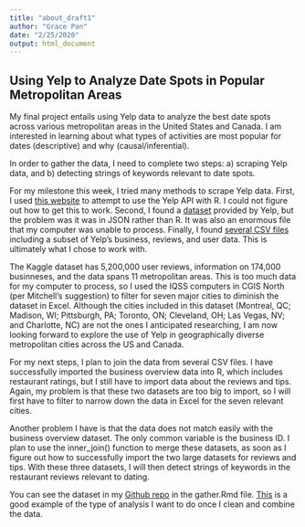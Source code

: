 ```yaml
---
title: "about_draft1"
author: "Grace Pan"
date: "2/25/2020"
output: html_document
---
```


## Using Yelp to Analyze Date Spots in Popular Metropolitan Areas


 My final project entails using Yelp data to analyze the best date spots across various metropolitan areas in the United States and Canada. I am interested in learning about what types of activities are most popular for dates (descriptive) and why (causal/inferential). 
 
 In order to gather the data, I need to complete two steps: a) scraping Yelp data, and b) detecting strings of keywords relevant to date spots. 
 
 For my milestone this week, I tried many methods to scrape Yelp data. First, I used [this website]( https://billpetti.github.io/2017-12-23-use-yelp-api-r-rstats/) to attempt to use the Yelp API with R. I could not figure out how to get this to work. Second, I found a [dataset](https://www.yelp.com/dataset/download) provided by Yelp, but the problem was it was in JSON rather than R. It was also an enormous file that my computer was unable to process. Finally, I found [several CSV files](https://www.kaggle.com/yelp-dataset/yelp-dataset/data) including a subset of Yelp's business, reviews, and user data.  This is ultimately what I chose to work with.
 
 The Kaggle dataset has 5,200,000 user reviews, information on 174,000 businneses, and the data spans 11 metropolitan areas. This is too much data for my computer to process, so I used the IQSS computers in CGIS North (per Mitchell's suggestion) to filter for seven major cities to diminish the dataset in Excel. Although the cities included in this dataset (Montreal, QC; Madison, WI; Pittsburgh, PA; Toronto, ON; Cleveland, OH; Las Vegas, NV; and Charlotte, NC) are not the ones I anticipated researching, I am now looking forward to explore the use of Yelp in geographically diverse metropolitan cities across the US and Canada.
 
 For my next steps, I plan to join the data from several CSV files. I have successfully imported the business overview data into R, which includes restaurant ratings, but I still have to import data about the reviews and tips. Again, my problem is that these two datasets are too big to import, so I will first have to filter to narrow down the data in Excel for the seven relevant cities. 
 
 Another problem I have is that the data does not match easily with the business overview dataset. The only common variable is the business ID. I plan to use the inner_join() function to merge these datasets, as soon as I figure out how to successfully import the two large datasets for reviews and tips. With these three datasets, I will then detect strings of keywords in the restaurant reviews relevant to dating. 
 
 You can see the dataset in my [Github repo](https://github.com/gspan28/final_project_version1) in the gather.Rmd file. [This](https://www.kaggle.com/ambarish/a-very-extensive-data-analysis-of-yelp 
) is a good example of the type of analysis I want to do once I clean and combine the data. 
 
